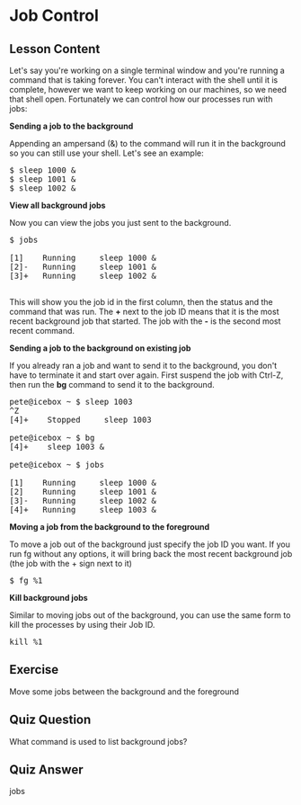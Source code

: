 # Job Control

## Lesson Content

Let's say you're working on a single terminal window and you're running a command that is taking forever. You can't interact with the shell until it is complete, however we want to keep working on our machines, so we need that shell open. Fortunately we can control how our processes run with jobs: 

<b>Sending a job to the background</b>

Appending an ampersand (&) to the command will run it in the background so you can still use your shell. Let's see an example:

<pre>
$ sleep 1000 &
$ sleep 1001 &
$ sleep 1002 &
</pre>

<b>View all background jobs</b>

Now you can view the jobs you just sent to the background.

<pre>
$ jobs

[1]    Running     sleep 1000 &
[2]-   Running     sleep 1001 &
[3]+   Running     sleep 1002 &

</pre>

This will show you the job id in the first column, then the status and the command that was run. The <b>+</b> next to the job ID means that it is the most recent background job that started. The job with the <b>-</b> is the second most recent command.

<b>Sending a job to the background on existing job</b>

If you already ran a job and want to send it to the background, you don't have to terminate it and start over again. First suspend the job with Ctrl-Z, then run the <b>bg</b> command to send it to the background.

<pre>
pete@icebox ~ $ sleep 1003
^Z
[4]+    Stopped     sleep 1003

pete@icebox ~ $ bg
[4]+    sleep 1003 &

pete@icebox ~ $ jobs

[1]    Running     sleep 1000 &
[2]    Running     sleep 1001 &
[3]-   Running     sleep 1002 &
[4]+   Running     sleep 1003 &
</pre>

<b>Moving a job from the background to the foreground</b>

To move a job out of the background just specify the job ID you want. If you run fg without any options, it will bring back the most recent background job (the job with the + sign next to it)

<pre>$ fg %1</pre>

<b>Kill background jobs</b>

Similar to moving jobs out of the background, you can use the same form to kill the processes by using their Job ID.

<pre>kill %1</pre>

## Exercise

Move some jobs between the background and the foreground

## Quiz Question

What command is used to list background jobs?

## Quiz Answer

jobs
